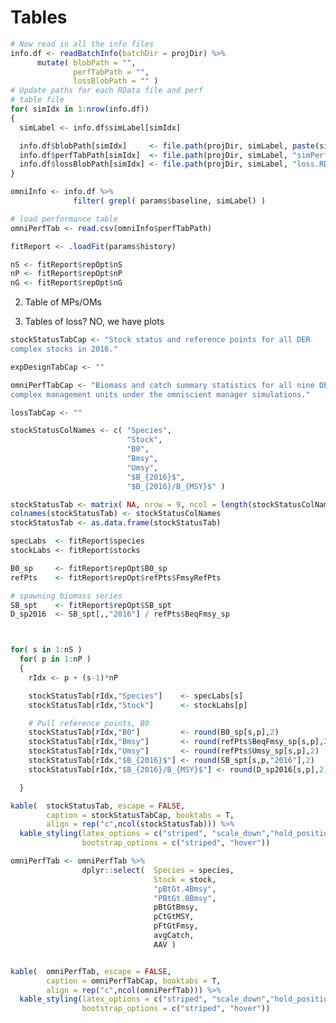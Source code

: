 \clearpage
# Tables

```r
# Now read in all the info files
info.df <- readBatchInfo(batchDir = projDir) %>%
      mutate( blobPath = "", 
              perfTabPath = "", 
              lossBlobPath = "" )
# Update paths for each RData file and perf 
# table file
for( simIdx in 1:nrow(info.df))
{
  simLabel <- info.df$simLabel[simIdx]

  info.df$blobPath[simIdx]     <- file.path(projDir, simLabel, paste(simLabel,".RData",sep = "") )
  info.df$perfTabPath[simIdx]  <- file.path(projDir, simLabel, "simPerfStats.csv" )
  info.df$lossBlobPath[simIdx] <- file.path(projDir, simLabel, "loss.RData" )
}


```

```r
omniInfo <- info.df %>% 
              filter( grepl( params$baseline, simLabel) )

# load performance table
omniPerfTab <- read.csv(omniInfo$perfTabPath)


```

```r
fitReport <- .loadFit(params$history)

nS <- fitReport$repOpt$nS
nP <- fitReport$repOpt$nP
nG <- fitReport$repOpt$nG

```


2. Table of MPs/OMs


4. Tables of loss? NO, we have plots

```r
stockStatusTabCap <- "Stock status and reference points for all DER
complex stocks in 2016."

expDesignTabCap <- ""

omniPerfTabCap <- "Biomass and catch summary statistics for all nine DER
complex management units under the omniscient manager simulations."

lossTabCap <- ""

```

\clearpage{}

```r
stockStatusColNames <- c( "Species",
                          "Stock",
                          "B0",
                          "Bmsy",
                          "Umsy",
                          "$B_{2016}$",
                          "$B_{2016}/B_{MSY}$" )

stockStatusTab <- matrix( NA, nrow = 9, ncol = length(stockStatusColNames) )
colnames(stockStatusTab) <- stockStatusColNames
stockStatusTab <- as.data.frame(stockStatusTab)

specLabs  <- fitReport$species
stockLabs <- fitReport$stocks

B0_sp     <- fitReport$repOpt$B0_sp
refPts    <- fitReport$repOpt$refPts$FmsyRefPts

# spawning biomass series
SB_spt    <- fitReport$repOpt$SB_spt
D_sp2016  <- SB_spt[,,"2016"] / refPts$BeqFmsy_sp



for( s in 1:nS )
  for( p in 1:nP )
  {
    rIdx <- p + (s-1)*nP

    stockStatusTab[rIdx,"Species"]    <- specLabs[s]
    stockStatusTab[rIdx,"Stock"]      <- stockLabs[p]

    # Pull reference points, B0
    stockStatusTab[rIdx,"B0"]         <- round(B0_sp[s,p],2)
    stockStatusTab[rIdx,"Bmsy"]       <- round(refPts$BeqFmsy_sp[s,p],2)
    stockStatusTab[rIdx,"Umsy"]       <- round(refPts$Umsy_sp[s,p],2)
    stockStatusTab[rIdx,"$B_{2016}$"] <- round(SB_spt[s,p,"2016"],2)
    stockStatusTab[rIdx,"$B_{2016}/B_{MSY}$"] <- round(D_sp2016[s,p],2)

  }

kable(  stockStatusTab, escape = FALSE, 
        caption = stockStatusTabCap, booktabs = T,
        align = rep("c",ncol(stockStatusTab))) %>%
  kable_styling(latex_options = c("striped", "scale_down","hold_position"),
                bootstrap_options = c("striped", "hover"))

```

\clearpage{}

```r
omniPerfTab <- omniPerfTab %>%
                dplyr::select(  Species = species,
                                Stock = stock, 
                                "pBtGt.4Bmsy",
                                "PBtGt.8Bmsy",
                                pBtGtBmsy,
                                pCtGtMSY,
                                pFtGtFmsy,
                                avgCatch,
                                AAV )


kable(  omniPerfTab, escape = FALSE, 
        caption = omniPerfTabCap, booktabs = T,
        align = rep("c",ncol(omniPerfTab))) %>%
  kable_styling(latex_options = c("striped", "scale_down","hold_position"),
                bootstrap_options = c("striped", "hover"))

```

\clearpage